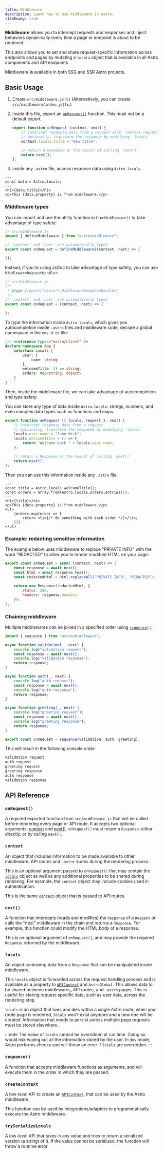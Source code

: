 ```yaml
---
title: Middleware
description: Learn how to use middleware in Astro.
i18nReady: true
---
```


**Middleware** allows you to intercept requests and responses and inject behaviors dynamically every time a page or endpoint is about to be rendered. 

This also allows you to set and share request-specific information across endpoints and pages by mutating a `locals` object that is available in all Astro components and API endpoints

Middleware is available in both SSG and SSR Astro projects.

## Basic Usage

1. Create `src/middleware.js|ts` (Alternatively, you can create `src/middleware/index.js|ts`.)

2. Inside this file, export an [`onRequest()`](#onrequest) function. This must not be a default export.

    ```js title="src/middleware.js"
    export function onRequest (context, next) {
        // intercept response data from a request with `context.request`
        // optionally, transform the response by modifying `locals`
        context.locals.title = "New title";

        // return a Response or the result of calling `next()`
        return next();
    };
    ```

3. Inside any `.astro` file, access response data using `Astro.locals`.

```astro title="src/components/Component.astro"
---
const data = Astro.locals;
---
<h1>{data.title}</h1>
<p>This {data.property} is from middleware.</p>
```

### Middleware types

You can import and use the utility function `defineMiddleware()` to take advantage of type safety:


```ts
// src/middleware.ts
import { defineMiddleware } from "astro/middleware";

// `context` and `next` are automatically typed
export const onRequest = defineMiddleware((context, next) => {

});
```

Instead, if you're using JsDoc to take advantage of type safety, you can use `MiddlewareRequestHandler`:

```js
// src/middleware.js
/**
 * @type {import("astro").MiddlewareResponseHandler}
 */
// `context` and `next` are automatically typed
export const onRequest = (context, next) => {

};
```

To type the information inside `Astro.locals`, which gives you autocompletion inside `.astro` files and middleware code, declare a global namespace in the `env.d.ts` file:

```ts title="src/env.d.ts"
/// <reference types="astro/client" />
declare namespace App {
    interface Locals {
        user: {
            name: string
        },
        welcomeTitle: () => string,
        orders: Map<string, object>
    }
}
```

Then, inside the middleware file, we can take advantage of autocompletion and type safety.

You can store any type of data inside `Astro.locals`: strings, numbers, and even complex data types such as functions and maps.

```js title="src/middleware.js"
export function onRequest ({ locals, request }, next) {
    // intercept response data from a request
    // optionally, transform the response by modifying `locals`
    locals.user.name = "John Wick";
    locals.welcomeTitle = () => {
        return "Welcome back " + locals.user.name;
    };

    // return a Response or the result of calling `next()`
    return next();
};
```

Then you can use this information inside any `.astro` file.

```astro title="src/pages/orders.astro"
---
const title = Astro.locals.welcomeTitle();
const orders = Array.from(Astro.locals.orders.entries());
---
<h1>{title}</h1>
<p>This {data.property} is from middleware.</p>
<ul>
    {orders.map(order => {
        return <li>{/* do something with each order */}</li>;
    })}
</ul>
```

### Example: redacting sensitive information

The example below uses middleware to replace "PRIVATE INFO" with the word "REDACTED" to allow you to render modified HTML on your page:

```js title="src/middleware.js"
export const onRequest = async (context, next) => {
    const response = await next();
    const html = await response.text();
    const redactedHtml = html.replaceAll("PRIVATE INFO", "REDACTED");
    
    return new Response(redactedHtml, {
        status: 200,
        headers: response.headers
    });
};
```

### Chaining middleware

Multiple middlewares can be joined in a specified order using [`sequence()`](#sequence):

```js title="src/middleware.js"
import { sequence } from "astro/middleware";

async function validation(_, next) {
    console.log("validation request");
    const response = await next();
    console.log("validation response");
    return response;
}

async function auth(_, next) {
    console.log("auth request");
    const response = await next();
    console.log("auth response");
    return response;
}

async function greeting(_, next) {
    console.log("greeting request");
    const response = await next();
    console.log("greeting response");
    return response;
}

export const onRequest = sequence(validation, auth, greeting);
```

This will result in the following console order:

```sh
validation request
auth request
greeting request
greeting response
auth response
validation response
```

## API Reference

### `onRequest()`

A required exported function from `src/middleware.js` that will be called before rendering every page or API route. It accepts two optional arguments: [context](#context) and [next()](#next). `onRequest()` must return a `Response`: either directly, or by calling `next()`.

### `context`

An object that includes information to be made available to other middleware, API routes and `.astro` routes during the rendering process.

This is an optional argument passed to `onRequest()` that may contain the [`locals`](#locals) object as well as any additional properties to be shared during rendering. For example, the `context` object may include cookies used in authentication.

This is the same [`context`](/en/reference/api-reference/#endpoint-context) object that is passed to API routes.

### `next()`

A function that intercepts (reads and modifies) the `Response` of a `Request` or calls the "next" middleware in the chain and returns a `Response`. For example, this function could modify the HTML body of a response.

This is an optional argument of `onRequest()`, and may provide the required `Response` returned by the middleware.

### `locals`
An object containing data from a `Response` that can be manipulated inside middleware. 

This `locals` object is forwarded across the request handling process and is available as a property to [`APIContext`](/en/reference/api-reference/#endpoint-context) and `AstroGlobal`. This allows data to be shared between middlewares, API routes, and `.astro` pages. This is useful for storing request-specific data, such as user data, across the rendering step.

`locals` is an object that lives and dies within a single Astro route; when your route page is rendered, `locals` won't exist anymore and a new one will be created. Information that needs to persist across multiple page requests must be stored elsewhere.

:::note
The value of `locals` cannot be overridden at run time. Doing so would risk wiping out all the information stored by the user.  In `dev` mode, Astro performs checks and will throw an error if `locals` are overridden.
:::

### `sequence()`

A function that accepts middleware functions as arguments, and will execute them in the order in which they are passed.


### `createContext`

A low-level API to create an [`APIContext`](/en/reference/api-reference/#endpoint-context), that can be used by the Astro middleware.

This function can be used by integrations/adapters to programmatically execute the Astro middleware.

### `trySerializeLocals`

A low-level API that takes in any value and tries to return a serialized version (a string) of it. If the value cannot be serialized, the function will throw a runtime error.
